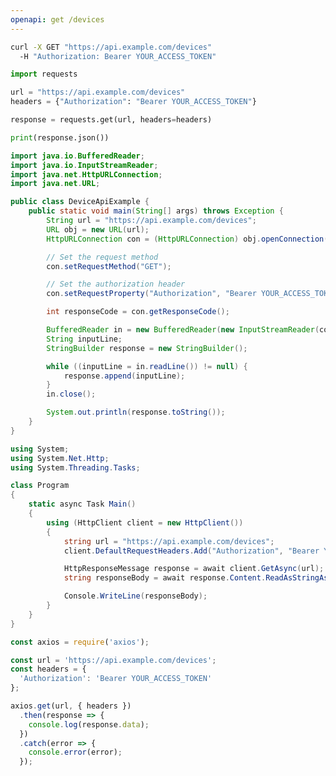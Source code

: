 ```yaml
---
openapi: get /devices
---
```



<RequestExample>

```bash cURL
curl -X GET "https://api.example.com/devices"
  -H "Authorization: Bearer YOUR_ACCESS_TOKEN"
```

```python Python
import requests

url = "https://api.example.com/devices"
headers = {"Authorization": "Bearer YOUR_ACCESS_TOKEN"}

response = requests.get(url, headers=headers)

print(response.json())
```

```java Java
import java.io.BufferedReader;
import java.io.InputStreamReader;
import java.net.HttpURLConnection;
import java.net.URL;

public class DeviceApiExample {
    public static void main(String[] args) throws Exception {
        String url = "https://api.example.com/devices";
        URL obj = new URL(url);
        HttpURLConnection con = (HttpURLConnection) obj.openConnection();

        // Set the request method
        con.setRequestMethod("GET");

        // Set the authorization header
        con.setRequestProperty("Authorization", "Bearer YOUR_ACCESS_TOKEN");

        int responseCode = con.getResponseCode();

        BufferedReader in = new BufferedReader(new InputStreamReader(con.getInputStream()));
        String inputLine;
        StringBuilder response = new StringBuilder();

        while ((inputLine = in.readLine()) != null) {
            response.append(inputLine);
        }
        in.close();

        System.out.println(response.toString());
    }
}
```

```csharp .NET
using System;
using System.Net.Http;
using System.Threading.Tasks;

class Program
{
    static async Task Main()
    {
        using (HttpClient client = new HttpClient())
        {
            string url = "https://api.example.com/devices";
            client.DefaultRequestHeaders.Add("Authorization", "Bearer YOUR_ACCESS_TOKEN");

            HttpResponseMessage response = await client.GetAsync(url);
            string responseBody = await response.Content.ReadAsStringAsync();

            Console.WriteLine(responseBody);
        }
    }
}
```

```js Node.JS
const axios = require('axios');

const url = 'https://api.example.com/devices';
const headers = {
  'Authorization': 'Bearer YOUR_ACCESS_TOKEN'
};

axios.get(url, { headers })
  .then(response => {
    console.log(response.data);
  })
  .catch(error => {
    console.error(error);
  });
```

</RequestExample>
